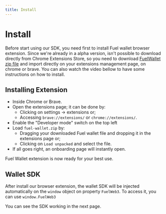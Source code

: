 ```yaml
---
title: Install
---
```


# Install

Before start using our SDK, you need first to install Fuel wallet browser extension. Since we're already in a alpha version, isn't possible to download directly from Chrome Extensions Store, so you need to download [FuelWallet zip file](https://wallet.fuel.network/app/fuel-wallet.zip) and import directly on your extensions management page, on chrome or brave.
You can also watch the video bellow to have some instructions on how to install.

<DownloadFuelWallet />

<Player src="/how-to-install.mp4" />

## Installing Extension

- Inside Chrome or Brave.
- Open the extensions page; it can be done by:
  - Clicking on settings -> extensions or;
  - Accessing `brave://extensions/` or `chrome://extensions/`.
- Enable the "Developer mode" switch on the top left
- Load `fuel-wallet.zip` by:
  - Dragging your downloaded Fuel wallet file and dropping it in the extensions page or;
  - Clicking on `Load unpacked` and select the file.
- If all goes right, an onboarding page will instantly open.

Fuel Wallet extension is now ready for your best use.

## Wallet SDK

After install our browser extension, the wallet SDK will be injected automatically on the `window` object on property `FuelWeb3`. To access it, you can use `window.FuelWeb3`

You can see the SDK working in the next page.
